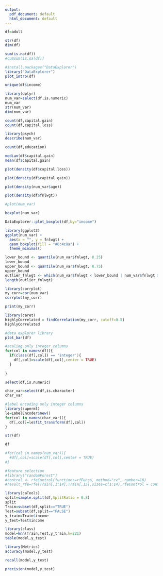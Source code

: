 ---
output:
  pdf_document: default
  html_document: default
---
```{r}
df=adult
```


```{r}
str(df)
dim(df)
```
```{r}
sum(is.na(df))
#cumsum(is.na(df))
```
```{r}
#install.packages("DataExplorer")
library("DataExplorer")
plot_intro(df)
```


```{r}
unique(df$income)
```


```{r}
library(dplyr)
num_var=select(df,is.numeric)
num_var
str(num_var)
dim(num_var)
```


```{r}
count(df,capital.gain)
count(df,capital.loss)
```


```{r}
library(psych)
describe(num_var)
```


```{r}
count(df,education)
```


```{r}
median(df$capital.gain)
mean(df$capital.gain)
```


```{r}
plot(density(df$capital.loss))
```
```{r}
plot(density(df$capital.gain))
```


```{r}
plot(density(num_var$age))
```


```{r}
plot(density(df$fnlwgt))
```


```{r}
#plot(num_var)
```


```{r}
boxplot(num_var)
```
```{r}
DataExplorer::plot_boxplot(df,by="income")
```


```{r}
library(ggplot2)
ggplot(num_var) +
  aes(x = "", y = fnlwgt) +
  geom_boxplot(fill = "#0c4c8a") +
  theme_minimal()
```

```{r}
lower_bound <- quantile(num_var$fnlwgt, 0.25)
lower_bound
upper_bound <- quantile(num_var$fnlwgt, 0.75)
upper_bound
outlier_fnlwgt <- which(num_var$fnlwgt < lower_bound | num_var$fnlwgt > upper_bound)
length(outlier_fnlwgt)
```

```{r}
library(corrplot)
my_corr=cor(num_var)
corrplot(my_corr)
```


```{r}
print(my_corr)
```
```{r}
library(caret)
highlyCorrelated = findCorrelation(my_corr, cutoff=0.5)
highlyCorrelated
```


```{r}
#data explorer library
plot_bar(df)
```

```{r}
#scaling only integer columns
for(col in names(df)){
  if(class(df[,col]) == 'integer'){
    df[,col]=scale(df[,col],center = TRUE)
  }
  
}


```


```{r}
select(df,is.numeric)
```


```{r}
char_var=select(df,is.character)
char_var
```


```{r}
#label encoding only integer columns
library(superml)
le=LabelEncoder$new()
for(col in names(char_var)){
  df[,col]=le$fit_transform(df[,col])
}
```

```{r}
str(df)
```
```{r}
df
```


```{r}
#for(col in names(num_var)){
  #df[,col]=scale(df[,col],center = TRUE)
#}

```

```{r}
#feature selection
#library("randomForest")
#control <- rfeControl(functions=rfFuncs, method="cv", number=10)
#result_rfe=rfe(Train[,1:14],Train[,15],sizes=c(1:14),rfeControl = control)
```


```{r}
library(caTools)
split=sample.split(df,SplitRatio = 0.8)
split
Train=subset(df,split=="TRUE")
Test=subset(df,split=="FALSE")
y_train=Train$income
y_test=Test$income
```


```{r}
library(class)
model=knn(Train,Test,y_train,k=221)
table(model,y_test)
```


```{r}
library(Metrics)
accuracy(model,y_test)
```
```{r}
recall(model,y_test)

```
```{r}
precision(model,y_test)
```


